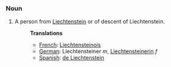 ===Noun===
#A person from [[Liechtenstein]] or of descent of Liechtenstein.
#:'''Translations'''
#:*[[French]]: [[Liechtensteinois]]
#:*[[German]]: Liechtensteiner ''m'', [[Liechtensteinerin]] ''f''
#:*[[Spanish]]: [[de Liechtenstein]]